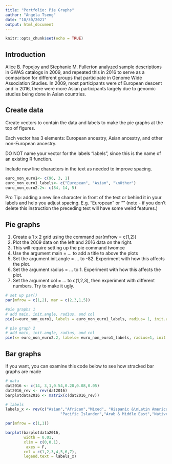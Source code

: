 ```yaml
---
title: "Portfolio: Pie Graphs"
author: "Angela Tseng"
date: "10/30/2021"
output: html_document
---
```


```r
knitr::opts_chunk$set(echo = TRUE)
```


## Introduction

Alice B. Popejoy and Stephanie M. Fullerton analyzed sample descriptions in GWAS catalogs in 2009, and repeated this in 2016 to serve as a comparison for different groups that participate in Genome Wide Association Studies. In 2009, most participants were of European descent and in 2016, there were more Asian participants largely due to genomic studies being done in Asian countries.

## Create data

Create vectors to contain the data and labels to make the pie graphs at the top of figures. 

Each vector has 3 elements: European ancestry, Asian ancestry, and other non-European ancestry.  

DO NOT name your vector for the labels "labels", since this is the name of an existing R function.

Include new line characters in the text as needed to improve spacing.


```r
euro_non_euro1<- c(96, 3, 1)
euro_non_euro1_labels<- c("European", "Asian", "\nOther")
euro_non_euro2.2<- c(84, 14, 5)
```


Pro Tip: adding a new line character in front of the text or behind it in your labels and help you adjust spacing.  E.g. "European\n" or "\nAsian" (note - if you don't delete this instruction the preceding text will have some weird features.)

## Pie graphs 

1. Create a 1 x 2 grid using the command par(mfrow = c(1,2))
1. Plot the 2009 data on the left and 2016 data on the right.
1. This will require setting up the pie command twomce
1. Use the argument main = ... to add a title to above the plots
1. Set the argument init.angle = ... to -82.  Experiment with how this affects the plot.
1. Set the argument radius = ... to 1.  Experiment with how this affects the plot.
1. Set the argument col = ... to c(1,2,3), then experiment with different numbers.  Try to make it ugly.


```r
# set up par()
par(mfrow = c(1,2), mar = c(2,3,1,5))

#pie graphs 1
# add main, init.angle, radius, and col
pie(x=euro_non_euro1, labels = euro_non_euro1_labels, radius= 1, init.angle = -82, col= c(1,2,3), main= "2009")

# pie graph 2
# add main, init.angle, radius, and col
pie(x= euro_non_euro2.2, labels= euro_non_euro1_labels, radius=1, init.angle= -82, col= c(1, 2, 3), main= "2016")

```

## Bar graphs

If you want, you can examine this code below to see how stracked bar graphs are made

```r
# data
dat2016 <- c(14, 3,1,0.54,0.28,0.08,0.05)
dat2016_rev <- rev(dat2016)
barplotdata2016 <- matrix(c(dat2016_rev))

# labels
labels_x <- rev(c("Asian","African","Mixed", "Hispanic &\nLatin American",
                        "Pacific Islander","Arab & Middle East","Native peoples"))

par(mfrow = c(1,1))

barplot(barplotdata2016,
        width = 0.01, 
        xlim = c(0,0.1),
         axes = F,
        col = c(1,2,3,4,5,6,7),
        legend.text = labels_x)
```


